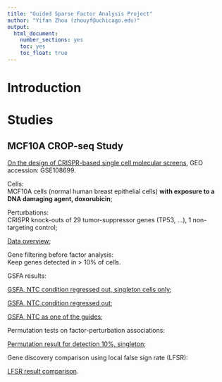 ```yaml
---
title: "Guided Sparse Factor Analysis Project"
author: "Yifan Zhou (zhouyf@uchicago.edu)"
output:
  html_document:
    number_sections: yes
    toc: yes
    toc_float: true
---
```


# Introduction

# Studies

## MCF10A CROP-seq Study

[On the design of CRISPR-based single cell molecular screens](https://www.ncbi.nlm.nih.gov/pmc/articles/PMC5882576/), GEO accession: GSE108699.

Cells:    
MCF10A cells (normal human breast epithelial cells) **with exposure to a DNA damaging agent, doxorubicin**;

Perturbations:    
CRISPR knock-outs of 29 tumor-suppressor genes (TP53, ...), 1 non-targeting control;

[Data overview](MCF10A_overview.html);

Gene filtering before factor analysis:    
Keep genes detected in > 10% of cells.

GSFA results:

[GSFA, NTC condition regressed out, singleton cells only](MCF10A_gsfa_all_markers_detect_01_singleton.html);

[GSFA, NTC condition regressed out](MCF10A_gsfa_all_markers_detect_01_noNTC.html);

[GSFA, NTC as one of the guides](MCF10A_gsfa_all_markers_detect_01.html);

Permutation tests on factor-perturbation associations:

[Permutation result for detection 10%, singleton](MCF10A_permutation_detect_01_singleton.html);

Gene discovery comparison using local false sign rate (LFSR):

[LFSR result comparison](lfsr.html).
